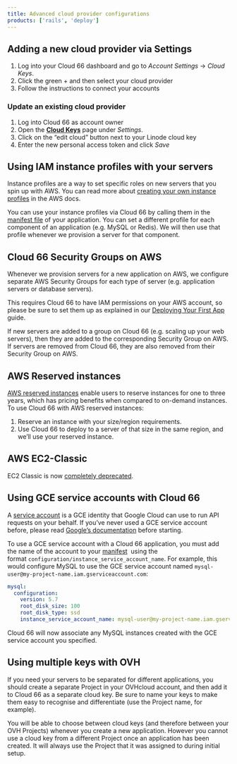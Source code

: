 ```yaml
---
title: Advanced cloud provider configurations
products: ['rails', 'deploy']
---
```


## Adding a new cloud provider via Settings

1. Log into your Cloud 66 dashboard and go to *Account Settings* → *Cloud Keys*.
2. Click the green + and then select your cloud provider 
3. Follow the instructions to connect your accounts

### Update an existing cloud provider

1. Log into Cloud 66 as account owner
2. Open the **[Cloud Keys](https://app.cloud66.com/clouds)** page under *Settings*.
3. Click on the “edit cloud” button next to your Linode cloud key
4. Enter the new personal access token and click *Save*

## Using IAM instance profiles with your servers

Instance profiles are a way to set specific roles on new servers that you spin up with AWS. You can read more about [creating your own instance profiles](https://docs.aws.amazon.com/IAM/latest/UserGuide/id_roles_use_switch-role-ec2_instance-profiles.html) in the AWS docs.

You can use your instance profiles via Cloud 66 by calling them in the [manifest file](/:product/:version?/manifest/what-is-a-manifest-file) of your application. You can set a different profile for each component of an application (e.g. MySQL or Redis). We will then use that profile whenever we provision a server for that component.

## Cloud 66 Security Groups on AWS

Whenever we provision servers for a new application on AWS, we configure separate AWS Security Groups for each type of server (e.g. application servers or database servers).

This requires Cloud 66 to have IAM permissions on your AWS account, so please be sure to set them up as explained in our [Deploying Your First App](/:product/:version?/getting-started/deploy-your-first-app) guide.

If new servers are added to a group on Cloud 66 (e.g. scaling up your web servers), then they are added to the corresponding Security Group on AWS. If servers are removed from Cloud 66, they are also removed from their Security Group on AWS.

## AWS Reserved instances

[AWS reserved instances](https://aws.amazon.com/ec2/pricing/reserved-instances/) enable users to reserve instances for one to three years, which has pricing benefits when compared to on-demand instances. To use Cloud 66 with AWS reserved instances:

1. Reserve an instance with your size/region requirements.
2. Use Cloud 66 to deploy to a server of that size in the same region, and we’ll use your reserved instance.

## AWS EC2-Classic

EC2 Classic is now [completely deprecated](https://aws.amazon.com/blogs/aws/ec2-classic-is-retiring-heres-how-to-prepare/). 

## Using GCE service accounts with Cloud 66

A [service account](https://cloud.google.com/iam/docs/service-accounts#types) is a GCE identity that Google Cloud can use to run API requests on your behalf. If you’ve never used a GCE service account before, please read [Google’s documentation](https://cloud.google.com/iam/docs/service-accounts#types) before starting.

To use a GCE service account with a Cloud 66 application, you must add the name of the account to your [manifest](/:product/:version?/manifest/what-is-a-manifest-file)  using the format `configuration/instance_service_account_name`. For example, this would configure MySQL to use the GCE service account named `mysql-user@my-project-name.iam.gserviceaccount.com`:

```yaml
mysql:
  configuration:
    version: 5.7
    root_disk_size: 100
    root_disk_type: ssd
    instance_service_account_name: mysql-user@my-project-name.iam.gserviceaccount.com

```
Cloud 66 will now associate any MySQL instances created with the GCE service account you specified.

## Using multiple keys with OVH

If you need your servers to be separated for different applications, you should create a separate Project in your OVHcloud account, and then add it to Cloud 66 as a separate cloud key. Be sure to name your keys to make them easy to recognise and differentiate (use the Project name, for example).

You will be able to choose between cloud keys (and therefore between your OVH Projects) whenever you create a new application. However you cannot use a cloud key from a different Project once an application has been created. It will always use the Project that it was assigned to during initial setup.